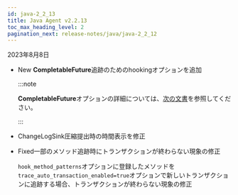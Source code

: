 ```yaml
---
id: java-2_2_13
title: Java Agent v2.2.13
toc_max_heading_level: 2
pagination_next: release-notes/java/java-2_2_12
---
```


2023年8月8日

-   <Status>New</Status> <b>CompletableFuture</b>追跡のためのhookingオプションを追加

    :::note

    **CompletableFuture**オプションの詳細については、[次の文書](..//java/async-tracking)を参照してください。

    :::

-   <Status>Change</Status>LogSink圧縮提出時の時間表示を修正

-   <Status>Fixed</Status>一部のメソッド追跡時にトランザクションが終わらない現象の修正

    `hook_method_patterns`オプションに登録したメソッドを`trace_auto_transaction_enabled=true`オプションで新しいトランザクションに追跡する場合、トランザクションが終わらない現象の修正
